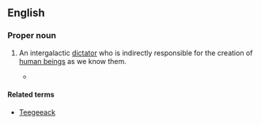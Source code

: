 ==English==

===Proper noun===
{{wikipedia}}
{{infl|en|proper noun}}

# {{Scientology}} An intergalactic [[dictator]] who is indirectly responsible for the creation of [[human being]]s as we know them.
#*{{quote-book|year=2007|author=Una McGovern|title=Chambers Dictionary of the Unexplained|isbn=0550102159|publisher=Chambers|page=607
|passage=At the heart of Scientology's belief system is the story of Xenu who, 76 million years ago, imprisoned the billions of people of the 75 planets of the Galactic Federation in volcanoes on Earth and dropped H-bombs on them. This traumatic event separated the thetans from their bodies. These deeply troubled thetans attach themselves in their millions to humans today; and are responsible for illness, perversion and many of the other problems of the human race. Advanced levels of auditing can help Scientologists to rid themselves of these 'body thetans'.

Scientologists are not allowed to learn about Xenu till they reach an advanced level of training, the word has therefore become a [[shibboleth]] and those who are willing to say or write Xenu publicly demonstrate that they are not [[Scientologist]]s.)}}

====Related terms====
*[[Teegeeack]]